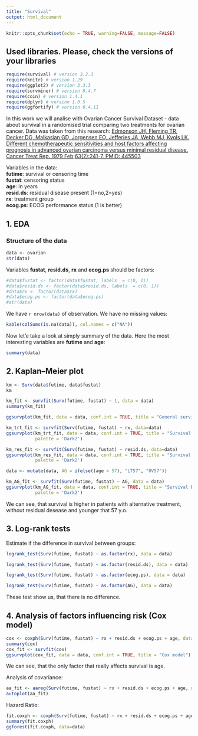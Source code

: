 ```yaml
---
title: "Survival"
output: html_document
---
```


```r
knitr::opts_chunk$set(echo = TRUE, warning=FALSE, message=FALSE)
```

## Used libraries. Please, check the versions of your libraries

```r
require(survival) # version 3.2.3
require(knitr) # version 1.29
require(ggplot2) # version 3.3.3
require(survminer) # version 0.4.7
require(coin) # version 1.4.1
require(dplyr) # version 1.0.5
require(ggfortify) # version 0.4.11
```

In this work we will analise with Ovarian Cancer Survival Dataset - data about survival in a randomised trial comparing two treatments for ovarian cancer. Data was taken from this research: [Edmonson JH, Fleming TR, Decker DG, Malkasian GD, Jorgensen EO, Jefferies JA, Webb MJ, Kvols LK. Different chemotherapeutic sensitivities and host factors affecting prognosis in advanced ovarian carcinoma versus minimal residual disease. Cancer Treat Rep. 1979 Feb;63(2):241-7. PMID: 445503](https://pubmed.ncbi.nlm.nih.gov/445503/)  

Variables in the data:  
**futime**:	survival or censoring time  
**fustat**:	censoring status  
**age**:	in years  
**resid.ds**:	residual disease present (1=no,2=yes)  
**rx**:	treatment group  
**ecog.ps**:	ECOG performance status (1 is better)  

## 1. EDA
### Structure of the data
```r
data <- ovarian
str(data)
```

Variables **fustat**, **resid.ds**, **rx** and **ecog.ps** should be factors:

```r
#data$fustat <- factor(data$fustat, labels  = c(0, 1))
#data$resid.ds <- factor(data$resid.ds, labels  = c(0, 1))
#data$rx <- factor(data$rx)
#data$ecog.ps <- factor(data$ecog.ps)
#str(data)
```

We have ```r nrow(data)``` of observation. We have no missing values:

```r
kable(colSums(is.na(data)), col.names = c("NA"))
```

Now let'e take a look at simply summary of the data. Here the most interesting variables are **futime** and **age**:
```r
summary(data)
```


## 2. Kaplan–Meier plot

```r
km <- Surv(data$futime, data$fustat)
km
```

```r
km_fit <- survfit(Surv(futime, fustat) ~ 1, data = data)
summary(km_fit)

ggsurvplot(km_fit, data = data, conf.int = TRUE, title = "General survival plot")
```





```r
km_trt_fit <- survfit(Surv(futime, fustat) ~ rx, data=data)
ggsurvplot(km_trt_fit, data = data, conf.int = TRUE, title = "Survival by treatment",
           palette = 'Dark2')
```

```r
km_res_fit <- survfit(Surv(futime, fustat) ~ resid.ds, data=data)
ggsurvplot(km_res_fit, data = data, conf.int = TRUE, title = "Survival by residual desease",
           palette = 'Dark2')
```


```r
data <- mutate(data, AG = ifelse((age < 57), "LT57", "OV57"))

km_AG_fit <- survfit(Surv(futime, fustat) ~ AG, data = data)
ggsurvplot(km_AG_fit, data = data, conf.int = TRUE, title = "Survival by age",
           palette = 'Dark2')
```

We can see, that survival is higher in patients with alternative treatment, without residual desease and younger that 57 y.o. 

## 3. Log-rank tests

Estimate if the difference in survival between groups:

```r
logrank_test(Surv(futime, fustat) ~ as.factor(rx), data = data)
```

```r
logrank_test(Surv(futime, fustat) ~ as.factor(resid.ds), data = data)
```

```r
logrank_test(Surv(futime, fustat) ~ as.factor(ecog.ps), data = data)
```
```r
logrank_test(Surv(futime, fustat) ~ as.factor(AG), data = data)
```

These test show us, that there is no difference. 


## 4. Analysis of factors influencing risk (Cox model)
```r
cox <- coxph(Surv(futime, fustat) ~ rx + resid.ds + ecog.ps + age, data = data)
summary(cox)
cox_fit <- survfit(cox)
ggsurvplot(cox_fit, data = data, conf.int = TRUE, title = "Cox model")
```

We can see, that the only factor that really affects survival is age.

Analysis of covariance:
```r
aa_fit <- aareg(Surv(futime, fustat) ~ rx + resid.ds + ecog.ps + age, data = data)
autoplot(aa_fit)
```


Hazard Ratio:
```r
fit.coxph <- coxph(Surv(futime, fustat) ~ rx + resid.ds + ecog.ps + age, data = data)
summary(fit.coxph)
ggforest(fit.coxph, data=data) 
```


